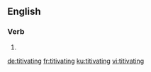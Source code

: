
==English==

===Verb===
{{head|en|present participle}}

# {{present participle of|titivate|lang=en}}

[[de:titivating]]
[[fr:titivating]]
[[ku:titivating]]
[[vi:titivating]]